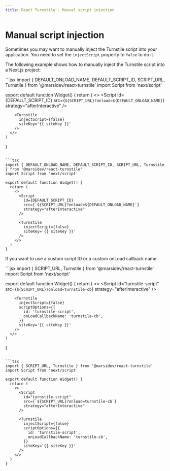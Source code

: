 ```yaml
---
title: React Turnstile - Manual script injection
---
```


# Manual script injection

Sometimes you may want to manually inject the Turnstile script into your application. You need to set the `injectScript` property to `false` to do it.

The following example shows how to manually inject the Turnstile script into a Next.js project:

<CodeGroup>
  ```jsx
  import { DEFAULT_ONLOAD_NAME, DEFAULT_SCRIPT_ID, SCRIPT_URL, Turnstile } from '@marsidev/react-turnstile'
  import Script from 'next/script'

  export default function Widget() {
    return (
      <>
        <Script
          id={DEFAULT_SCRIPT_ID}
          src={`${SCRIPT_URL}?onload=${DEFAULT_ONLOAD_NAME}`}
          strategy="afterInteractive"
        />

        <Turnstile
          injectScript={false}
          siteKey='{{ siteKey }}'
        />
      </>
    )
  }
  ```

  ```tsx
  import { DEFAULT_ONLOAD_NAME, DEFAULT_SCRIPT_ID, SCRIPT_URL, Turnstile } from '@marsidev/react-turnstile'
  import Script from 'next/script'

  export default function Widget() {
    return (
      <>
        <Script
          id={DEFAULT_SCRIPT_ID}
          src={`${SCRIPT_URL}?onload=${DEFAULT_ONLOAD_NAME}`}
          strategy="afterInteractive"
        />

        <Turnstile
          injectScript={false}
          siteKey='{{ siteKey }}'
        />
      </>
    )
  }
  ```
</CodeGroup>

If you want to use a custom script ID or a custom onLoad callback name:

<CodeGroup>
  ```jsx
  import { SCRIPT_URL, Turnstile } from '@marsidev/react-turnstile'
  import Script from 'next/script'

  export default function Widget() {
    return (
      <>
        <Script
          id="turnstile-script"
          src={`${SCRIPT_URL}?onload=turnstile-cb`}
          strategy="afterInteractive"
        />

        <Turnstile
          injectScript={false}
          scriptOptions={{
            id: 'turnstile-script',
            onLoadCallbackName: 'turnstile-cb',
          }}
          siteKey='{{ siteKey }}'
        />
      </>
    )
  }
  ```

  ```tsx
  import { SCRIPT_URL, Turnstile } from '@marsidev/react-turnstile'
  import Script from 'next/script'

  export default function Widget() {
    return (
      <>
        <Script
          id="turnstile-script"
          src={`${SCRIPT_URL}?onload=turnstile-cb`}
          strategy="afterInteractive"
        />

        <Turnstile
          injectScript={false}
          scriptOptions={{
            id: 'turnstile-script',
            onLoadCallbackName: 'turnstile-cb',
          }}
          siteKey='{{ siteKey }}'
        />
      </>
    )
  }
  ```
</CodeGroup>
